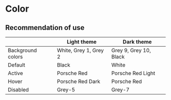 # Color

## Recommendation of use



|     | Light theme | Dark theme | 
|---------|---------------|---------------|
|  Background colors  |  White, Grey 1, Grey 2  |  Grey 9, Grey 10, Black  |
|  Default  |  Black  |  White  |
|  Active  |  Porsche Red  |  Porsche Red Light  |
|  Hover  |  Porsche Red Dark  |  Porsche Red  |
|  Disabled |  Grey-5  |  Grey-7 |